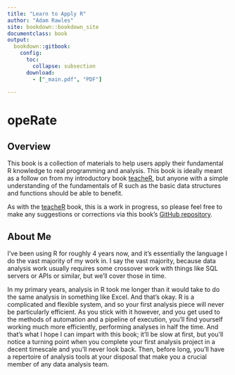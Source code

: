 ```yaml
---
title: "Learn to Apply R"
author: "Adam Rawles"
site: bookdown::bookdown_site
documentclass: book
output:
  bookdown::gitbook:
    config:
      toc:
        collapse: subsection
      download:
        - ["_main.pdf", "PDF"]  
    
---
```


# opeRate

## Overview

This book is a collection of materials to help users apply their fundamental R knowledge to real programming and analysis. This book is ideally meant as a follow on from my introductory book [teacheR](teacher.arawles.co.uk), but anyone with a simple understanding of the fundamentals of R such as the basic data structures and functions should be able to benefit.

As with the [teacheR](teacher.arawles.co.uk) book, this is a work in progress, so please feel free to make any suggestions or corrections via this book's [GitHub repository](www.github.com/arawles/operate/issues).

## About Me

I've been using R for roughly 4 years now, and it's essentially the language I do the vast majority of my work in. I say the vast majority, because data analysis work usually requires some crossover work with things like SQL servers or APIs or similar, but we'll cover those in time.

In my primary years, analysis in R took me longer than it would take to do the same analysis in something like Excel. And that's okay. R is a complicated and flexible system, and so your first analysis piece will never be particularly efficient. As you stick with it however, and you get used to the methods of automation and a pipeline of execution, you'll find yourself working much more efficiently, performing analyses in half the time. And that's what I hope I can impart with this book; it'll be slow at first, but you'll notice a turning point when you complete your first analysis project in a decent timescale and you'll never look back. Then, before long, you'll have a repertoire of analysis tools at your disposal that make you a crucial member of any data analysis team.





